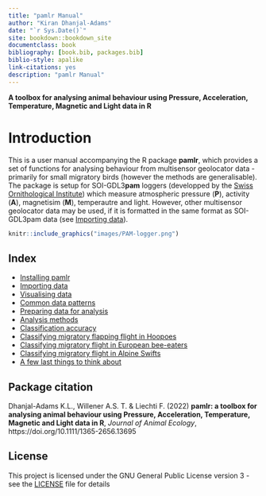 ```yaml
--- 
title: "pamlr Manual"
author: "Kiran Dhanjal-Adams"
date: "`r Sys.Date()`"
site: bookdown::bookdown_site
documentclass: book
bibliography: [book.bib, packages.bib]
biblio-style: apalike
link-citations: yes
description: "pamlr Manual"
---
```


**A toolbox for analysing animal behaviour using Pressure, Acceleration, Temperature, Magnetic and Light data in R**




# Introduction

This is a user manual accompanying the R package **pamlr**, which provides a set of functions for analysing behaviour from multisensor geolocator data - primarily for small migratory birds (however the methods are generalisable). The package is setup for SOI-GDL3**pam** loggers (developped by the [Swiss Ornithological Institute](www.vogelwarte.ch/en)) which measure atmospheric pressure (**P**), activity (**A**), magnetisim (**M**), temperautre and light. However, other multisensor geolocator data may be used, if it is formatted in the same format as SOI-GDL3pam data (see [Importing data](#import)).



```r
knitr::include_graphics("images/PAM-logger.png")
```


## Index

* [Installing pamlr](#install)
* [Importing data](#import)
* [Visualising data](#dataviz)
* [Common data patterns](#patterns)
* [Preparing data for analysis](#dataprep)
* [Analysis methods](#method)
* [Classification accuracy](#accuracy)
* [Classifying migratory flapping flight in Hoopoes](#flapping)
* [Classifying migratory flight in European bee-eaters](#soar)
* [Classifying migratory flight in Alpine Swifts](#swift)
* [A few last things to think about](#outook)

## Package citation

Dhanjal-Adams K.L., Willener A.S. T. & Liechti F. (2022) **pamlr: a toolbox for analysing animal behaviour using Pressure, Acceleration, Temperature, Magnetic and Light data in R**, *Journal of Animal Ecology*,  https://doi.org/10.1111/1365-2656.13695 

## License

This project is licensed under the GNU General Public License version 3 - see the [LICENSE](https://github.com/KiranLDA/pamlr/blob/master/LICENSE) file for details

